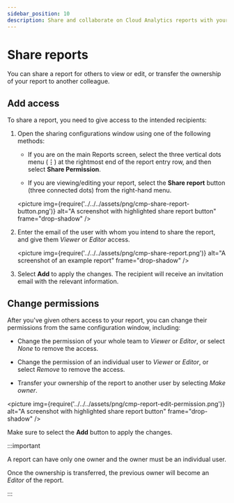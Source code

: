 ```yaml
---
sidebar_position: 10
description: Share and collaborate on Cloud Analytics reports with your peers and team members.
---
```


# Share reports

You can share a report for others to view or edit, or transfer the ownership of your report to another colleague.

## Add access

To share a report, you need to give access to the intended recipients:

1. Open the sharing configurations window using one of the following methods:

   - If you are on the main Reports screen, select the three vertical dots menu (**&vellip;**) at the rightmost end of the report entry row, and then select **Share Permission**.

   - If you are viewing/editing your report, select the **Share report** button (three connected dots) from the right-hand menu.

   <picture
     img={require('../../../assets/png/cmp-share-report-button.png')}
     alt="A screenshot with highlighted share report button"
     frame="drop-shadow"
   />

2. Enter the email of the user with whom you intend to share the report, and give them _Viewer_ or _Editor_ access.

   <picture
     img={require('../../../assets/png/cmp-share-report.png')}
     alt="A screenshot of an example report"
     frame="drop-shadow"
   />

3. Select **Add** to apply the changes. The recipient will receive an invitation email with the relevant information.

## Change permissions

After you've given others access to your report, you can change their permissions from the same configuration window, including:

- Change the permission of your whole team to _Viewer_ or _Editor_, or select _None_ to remove the access.

- Change the permission of an individual user to _Viewer_ or _Editor_, or select _Remove_ to remove the access.

- Transfer your ownership of the report to another user by selecting _Make owner_.

<picture
  img={require('../../../assets/png/cmp-report-edit-permission.png')}
  alt="A screenshot with highlighted share report button"
  frame="drop-shadow"
/>

Make sure to select the **Add** button to apply the changes.

:::important

A report can have only one owner and the owner must be an individual user.

Once the ownership is transferred, the previous owner will become an _Editor_ of the report.

:::
